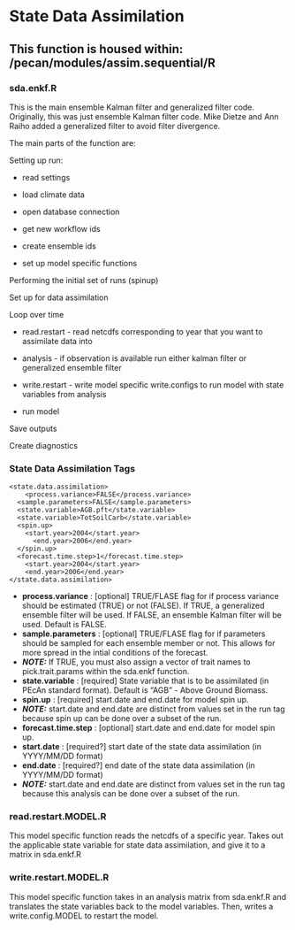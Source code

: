 # State Data Assimilation 

## This function is housed within: **/pecan/modules/assim.sequential/R**

### **sda.enkf.R**
This is the main ensemble Kalman filter and generalized filter code. Originally, this was just ensemble Kalman filter code. Mike Dietze and Ann Raiho added a generalized filter to avoid filter divergence.

The main parts of the function are:

Setting up run:

* read settings
  
* load climate data

* open database connection

* get new workflow ids
  
* create ensemble ids

* set up model specific functions

Performing the initial set of runs (spinup)

Set up for data assimilation

Loop over time

* read.restart - read netcdfs corresponding to year that you want to assimilate data into
  
* analysis - if observation is available run either kalman filter or generalized ensemble filter
  
* write.restart - write model specific write.configs to run model with state variables from analysis
  
* run model
  
Save outputs

Create diagnostics

### State Data Assimilation Tags

```
<state.data.assimilation>
	<process.variance>FALSE</process.variance>
  <sample.parameters>FALSE</sample.parameters>
  <state.variable>AGB.pft</state.variable>
  <state.variable>TotSoilCarb</state.variable>
  <spin.up>
  	<start.year>2004</start.year>
	  <end.year>2006</end.year>
  </spin.up>
  <forecast.time.step>1</forecast.time.step>
	<start.year>2004</start.year>
	<end.year>2006</end.year>
</state.data.assimilation>
```

* **process.variance** : [optional] TRUE/FLASE flag for if process variance should be estimated (TRUE) or not (FALSE). If TRUE, a generalized ensemble filter will be used. If FALSE, an ensemble Kalman filter will be used. Default is FALSE.
* **sample.parameters** : [optional] TRUE/FLASE flag for if parameters should be sampled for each ensemble member or not. This allows for more spread in the intial conditions of the forecast.
* **_NOTE:_** If TRUE, you must also assign a vector of trait names to pick.trait.params within the sda.enkf function.
* **state.variable** : [required] State variable that is to be assimilated (in PEcAn standard format). Default is "AGB" - Above Ground Biomass.
* **spin.up** : [required] start.date and end.date for model spin up.
* **_NOTE:_** start.date and end.date are distinct from values set in the run tag because spin up can be done over a subset of the run.
* **forecast.time.step** : [optional] start.date and end.date for model spin up.
* **start.date** : [required?] start date of the state data assimilation (in YYYY/MM/DD format) 
* **end.date** : [required?] end date of the state data assimilation (in YYYY/MM/DD format)
* **_NOTE:_** start.date and end.date are distinct from values set in the run tag because this analysis can be done over a subset of the run.

### **read.restart.MODEL.R**
This model specific function reads the netcdfs of a specific year. Takes out the applicable state variable for state data assimilation, and give it to a matrix in sda.enkf.R

### **write.restart.MODEL.R**
This model specific function takes in an analysis matrix from sda.enkf.R and translates the state variables back to the model variables. Then, writes a write.config.MODEL to restart the model.

